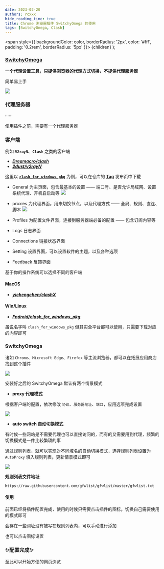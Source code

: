 ```yaml
---
date: 2023-02-20
authors: rcxxx
hide_reading_time: true
title: Chrome 浏览器插件 SwitchyOmega 的使用
tags: [SwitchyOmega, Clash]
---
```


  <span
    style={{
      backgroundColor: color,
      borderRadius: '2px',
      color: '#fff',
      padding: '0.2rem',
      borderRadius: '5px'
    }}>
    {children}
  </span>
);

### [<Highlight color="#25c2a0">SwitchyOmega</Highlight>](https://github.com/FelisCatus/SwitchyOmega)

**一个代理设置工具，只提供浏览器的代理方式切换，不提供代理服务器**

简单易上手

![](https://pictures-1304295136.cos.ap-guangzhou.myqcloud.com/blog/switchyomega/switchyomega.png)

<!--truncate-->

### 代理服务器
······

使用插件之前，需要有一个代理服务器


### 客户端
例如 **`V2rayN`**、**`Clash`** 之类的客户端
- *[**Dreamacro/clash**](https://github.com/Dreamacro/clash)*
- *[**2dust/v2rayN**](https://github.com/2dust/v2rayN)*

这里以 **[`clash_for_windows_pkg`](https://github.com/Fndroid/clash_for_windows_pkg)** 为例，可以在仓库的 [**Tag**](https://github.com/Fndroid/clash_for_windows_pkg/tags) 发布页中下载

- General 为主页面，包含最基本的设置 —— 端口号、是否允许局域网、设置系统代理、开机自启动等
![](https://pictures-1304295136.cos.ap-guangzhou.myqcloud.com/blog/switchyomega/clash_for_win.png)

- proxies 为代理界面，用来切换节点，以及代理方式 —— 全局、规则、直连、脚本
![](https://pictures-1304295136.cos.ap-guangzhou.myqcloud.com/blog/switchyomega/clash_for_win_proxies.png)

- Profiles 为配置文件界面，连接到服务器端必备的配置 —— 包含订阅内容等

- Logs 日志界面

- Connections 链接状态界面

- Setting 设置界面，可以设置软件的主题，以及各种选项

- Feedback 反馈界面

基于你的操作系统可以选择不同的客户端

#### MacOS
- *[**yichengchen/clashX**](https://github.com/yichengchen/clashX)*

#### Win/Linux
- *[**Fndroid/clash_for_windows_pkg**](https://github.com/Fndroid/clash_for_windows_pkg)*

虽说名字叫 `clash_for_windows_pkg` 但其实全平台都可以使用，只需要下载对应的内容即可

### <Highlight color="#25c2a0">SwitchyOmega</Highlight>

诸如 `Chrome`、`Microsoft Edge`、`Firefox` 等主流浏览器，都可以在拓展应用商店找到这个插件

![](https://pictures-1304295136.cos.ap-guangzhou.myqcloud.com/blog/switchyomega/edge_addons.png)

安装好之后的 SwitchyOmega 默认有两个情景模式



- **proxy 代理模式**

根据客户端的配置，依次修改 `协议`、`服务器地址`、`端口`，应用选项完成设置

![](https://pictures-1304295136.cos.ap-guangzhou.myqcloud.com/blog/switchyomega/switchyomega-proxy.png)

- **auto switch 自动切换模式**

有时候一些网站是不需要代理也可以直接访问的，而有的又需要用到代理，频繁的切换模式是一件比较繁琐的事

通过规则列表，就可以实现对不同域名的自动切换模式，选择规则列表设置为 `AutoProxy` 填入规则列表，更新情景模式即可

![](https://pictures-1304295136.cos.ap-guangzhou.myqcloud.com/blog/switchyomega/switchyomega-auto.png)

**规则列表文件地址**
``` shell
https://raw.githubusercontent.com/gfwlist/gfwlist/master/gfwlist.txt
```

#### 使用

前面已经将插件配置完成，使用的时候只需要点击插件的图标，切换自己需要使用的模式即可

会存在一些网址没有被写在规则列表内，可以手动进行添加

也可以点击图标设置

### <Highlight color="#FF7F00">✨配置完成✨</Highlight>

至此可以开始方便的网页浏览
